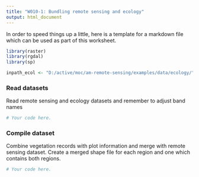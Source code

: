 ```yaml
---
title: "W010-1: Bundling remote sensing and ecology"
output: html_document
---
```


In order to speed things up a little, here is a template for a markdown file
which can be used as part of this worksheet.

```r
library(raster)
library(rgdal)
library(sp)

inpath_ecol <- "D:/active/moc/am-remote-sensing/examples/data/ecology/"
```

### Read datasets
Read remote sensing and ecology datasets and remember to adjust band names
```r
# Your code here.
```

### Compile dataset
Combine vegetation records with plot information and merge with remote sensing 
dataset. Create a merged shape file for each region and one which contains both
regions.
```r
# Your code here.
```
